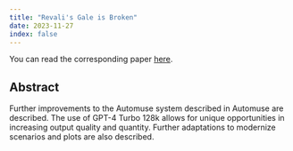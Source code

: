 ```yaml
---
title: "Revali's Gale is Broken"
date: 2023-11-27
index: false
---
```


<XeblogVideo path="video/2023/ai-hackathon/draft" />

You can read the corresponding paper
[here](https://cdn.xeiaso.net/file/christine-static/video/2023/ai-hackathon/automuse-2.pdf).

## Abstract

Further improvements to the Automuse system described in Automuse are described. The use of GPT-4 Turbo 128k allows for unique opportunities in increasing output quality and quantity. Further adaptations to modernize scenarios and plots are also described.
